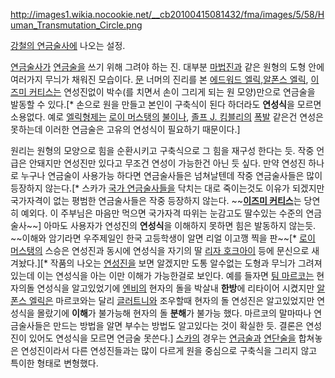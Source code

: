 http://images1.wikia.nocookie.net/__cb20100415081432/fma/images/5/58/Human_Transmutation_Circle.png

[[강철의 연금술사]]에 나오는 설정.

[[연금술사]]가 [[연금술]]을 쓰기 위해 그려야 하는 진. 대부분 [[마법진]]과 같은 원형의 도형 안에 여러가지 무늬가 채워진 모습이다. [[문]] 너머의 진리를 본 [[에드워드 엘릭]],[[알폰스 엘릭]], [[이즈미 커티스]]는 연성진없이 박수(를 치면서 손이 그리게 되는 원 모양)만으로 연금술을 발동할 수 있다.[* 손으로 원을 만들고 본인이 구축식이 된다 하더라도 '''연성식'''을 모르면 소용없다. 예로 [[엘릭형제]]는 [[로이 머스탱]]의 [[불]]이나, [[졸프 J. 킴블리]]의 [[폭발]] 같은건 연성은 못하는데 이러한 연금술은 고유의 연성식이 필요하기 때문이다.]

원리는 원형의 모양으로 힘을 순환시키고 구축식으로 그 힘을 재구성 한다는 듯. 작중 언급은 안돼지만 연성진만 있다고 무조건 연성이 가능한건 아닌 듯 싶다. 만약 연성진 하나로 누구나 연금술이 사용가능 하다면 연금술사들은 넘쳐날텐데 작중 연금술사들은 많이 등장하지 않는다.[* 스카가 [[국가 연금술사]]들을 닥치는 대로 죽이는것도 이유가 되겠지만 국가자격이 없는 평범한 연금술사들은 작중 등장하지 않는다. ~~'''[[이즈미 커티스]]'''는 당연히 예외다. 이 주부님은 마음만 먹으면 국가자격 따위는 눈감고도 딸수있는 수준의 연금술사~~] 아마도 사용자가 연성진의 '''연성식'''을 이해하지 못하면 힘은 발동하지 않는듯. ~~이해와 암기라면 우주제일인 한국 고등학생이 알면 리얼 이고깽 찍을 판~~[* [[로이 머스탱]]의 스승은 연성진과 동시에 연성식을 자기의 딸 [[리자 호크아이]] 등에 문신으로 새겨놨다.][* 작품의 나오는 [[연성진]]을 보면 알겠지만 도통 알수없는 도형과 무늬가 그려져있는데 이는 연성식을 아는 이만 이해가 가능한걸로 보인다. 예를 들자면 [[팀 마르코]]는 현자의돌 연성식을 알고있었기에 [[엔비]]의 현자의 돌을 박살내 '''한방'''에 리타이어 시켰지만 [[알폰스 엘릭]]은 마르코와는 달리 [[글러트니]]와 조우할때 현자의 돌 연성진은 알고있었지만 연성식을 몰랐기에 '''이해'''가 불가능해 현자의 돌 '''분해'''가 불가능 했다. 마르코의 말마따나 연금술사들은 만드는 방법을 알면 부수는 방법도 알고있다는 것이 확실한 듯. 결론은 연성진이 있어도 연성식을 모르면 연금술 못쓴다.]
[[스카]]의 경우는 [[연금술]]과 [[연단술]]을 합쳐놓은 연성진이라서 다른 연성진들과는 많이 다르게 원을 중심으로 구축식을 그리지 않고 특이한 형태로 변형했다.

